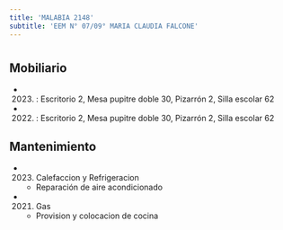 ```yaml
---
title: 'MALABIA 2148'
subtitle: 'EEM N° 07/09° MARIA CLAUDIA FALCONE'
---
```


#


## Mobiliario

*  (2023) : Escritorio 2, Mesa pupitre doble 30, Pizarrón 2, Silla escolar 62 

*  (2022) : Escritorio 2, Mesa pupitre doble 30, Pizarrón 2, Silla escolar 62 





## Mantenimiento

*  (2023) Calefaccion y Refrigeracion 
    + Reparación de aire acondicionado

*  (2021) Gas 
    + Provision y colocacion de cocina



